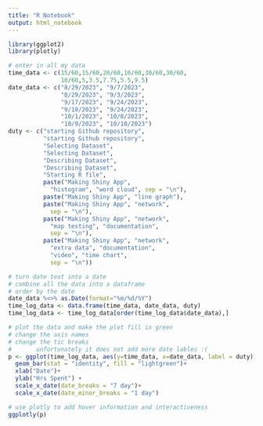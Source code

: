 ```yaml
---
title: "R Notebook"
output: html_notebook
---
```




```r
library(ggplot2)
library(plotly)

# enter in all my data
time_data <- c(15/60,15/60,20/60,10/60,30/60,30/60,
               10/60,5,3.5,7.75,5.5,9.5)
date_data <- c("8/29/2023", "9/7/2023",
               "8/29/2023", "9/3/2023",
               "9/17/2023", "9/24/2023",
               "9/10/2023", "9/24/2023",
               "10/1/2023", "10/8/2023",
               "10/9/2023", "10/10/2023")
duty <- c("starting Github repository",
          "starting Github repository",
          "Selecting Dataset",
          "Selecting Dataset",
          "Describing Dataset",
          "Describing Dataset",
          "Starting R file",
          paste("Making Shiny App",
            "histogram", "word cloud", sep = "\n"),
          paste("Making Shiny App", "line graph"),
          paste("Making Shiny App", "network", 
            sep = "\n"),
          paste("Making Shiny App", "network",
            "map testing", "documentation", 
            sep = "\n"),
          paste("Making Shiny App", "network",
            "extra data", "documentation",
            "video", "time chart",
            sep = "\n"))

# turn date text into a date
# combine all the data into a dataframe
# order by the date
date_data %<>% as.Date(format="%m/%d/%Y")
time_log_data <- data.frame(time_data, date_data, duty)
time_log_data <- time_log_data[order(time_log_data$date_data),]

# plot the data and make the plot fill in green
# change the axis names
# change the tic breaks
#       unfortunately it does not add more date lables :(
p <- ggplot(time_log_data, aes(y=time_data, x=date_data, label = duty))+
  geom_bar(stat = "identity", fill = "lightgreen")+
  xlab("Date")+
  ylab("Hrs Spent") + 
  scale_x_date(date_breaks = "7 day")+
  scale_x_date(date_minor_breaks = "1 day")

# use plotly to add hover information and interactiveness
ggplotly(p)
```

